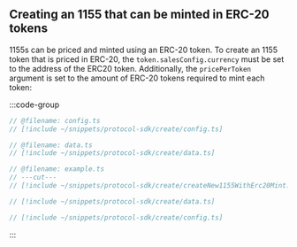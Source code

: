 ## Creating an 1155 that can be minted in ERC-20 tokens

1155s can be priced and minted using an ERC-20 token. To create an 1155 token that is priced in ERC-20, the `token.salesConfig.currency` must be set to the address of the ERC20 token.
Additionally, the `pricePerToken` argument is set to the amount of ERC-20 tokens required to mint each token:

:::code-group

```ts twoslash [example.ts]
// @filename: config.ts
// [!include ~/snippets/protocol-sdk/create/config.ts]

// @filename: data.ts
// [!include ~/snippets/protocol-sdk/create/data.ts]

// @filename: example.ts
// ---cut---
// [!include ~/snippets/protocol-sdk/create/createNew1155WithErc20Mint.ts]
```

```ts twoslash [data.ts]
// [!include ~/snippets/protocol-sdk/create/data.ts]
```

```ts twoslash [config.ts] filename="config.ts"
// [!include ~/snippets/protocol-sdk/create/config.ts]
```

:::
